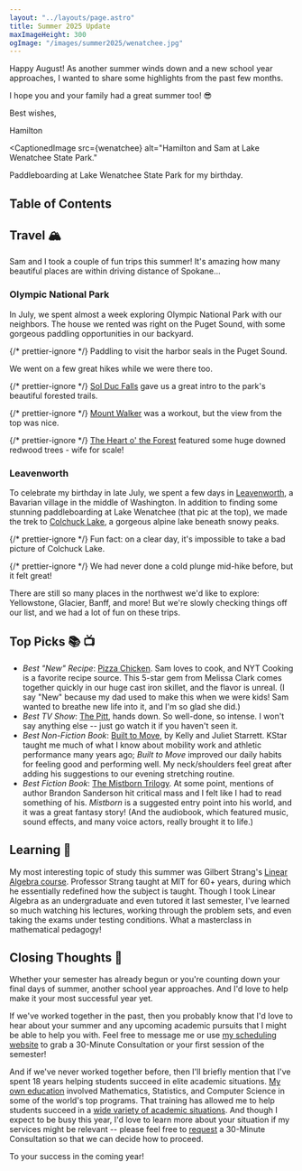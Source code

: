 ```yaml
---
layout: "../layouts/page.astro"
title: Summer 2025 Update
maxImageHeight: 300
ogImage: "/images/summer2025/wenatchee.jpg"
---
```


<div class="mr-9">
Happy August! As another summer winds down and a new school year approaches, I wanted to share some highlights from the past few months.

I hope you and your family had a great summer too! 😎

<div class="text-right">
<p class="-mb-6">Best wishes,</p>
<p>Hamilton</p>
</div>
</div>


<CaptionedImage
  src={wenatchee}
  alt="Hamilton and Sam at Lake Wenatchee State Park."
>
  <span slot="caption">
    Paddleboarding at Lake Wenatchee State Park for my birthday.
  </span>
</CaptionedImage>

## Table of Contents

## Travel 🏔️

Sam and I took a couple of fun trips this summer! It's amazing how many beautiful places are within driving distance of Spokane...

### Olympic National Park

In July, we spent almost a week exploring Olympic National Park with our neighbors. The house we rented was right on the Puget Sound, with some gorgeous paddling opportunities in our backyard.


{/* prettier-ignore */}
<CaptionedImage src={puget_paddling} alt="Sam, Ande, and Spencer enjoying the Puget Sound."><span slot="caption">Paddling to visit the harbor seals in the Puget Sound.</span></CaptionedImage>

We went on a few great hikes while we were there too.


{/* prettier-ignore */}
<CaptionedImage src={sol_duc} alt="Hamilton and Sam at Sol Duc Falls in Olympic National Park."><span slot="caption"><a href="https://www.alltrails.com/trail/us/washington/sol-duc-falls-nature-trail">Sol Duc Falls</a> gave us a great intro to the park's beautiful forested trails.</span></CaptionedImage>

{/* prettier-ignore */}
<CaptionedImage src={walker} alt="Panoramic view from the top of Mount Walker."><span slot="caption"><a href="https://www.alltrails.com/trail/us/washington/mount-walker">Mount Walker</a> was a workout, but the view from the top was nice.</span></CaptionedImage>

{/* prettier-ignore */}
<CaptionedImage src={heart} alt="Sam next to a huge downed redwood tree."><span slot="caption"><a href="https://www.alltrails.com/trail/us/washington/heart-o-the-forest-trail">The Heart o' the Forest</a> featured some huge downed redwood trees - wife for scale!</span></CaptionedImage>

### Leavenworth

To celebrate my birthday in late July, we spent a few days in [Leavenworth](https://leavenworth.org/), a Bavarian village in the middle of Washington. In addition to finding some stunning paddleboarding at Lake Wenatchee (that pic at the top), we made the trek to [Colchuck Lake](https://www.alltrails.com/trail/us/washington/colchuck-lake-via-stuart-lake-trail), a gorgeous alpine lake beneath snowy peaks.


{/* prettier-ignore */}
<CaptionedImage src={colchuck1} alt="Colchuck Lake, with peaks in the background."><span slot="caption">Fun fact: on a clear day, it's impossible to take a bad picture of Colchuck Lake.</span></CaptionedImage>

{/* prettier-ignore */}
<CaptionedImage src={colchuck2} alt="Hamilton and Sam swimming in Colchuck Lake."><span slot="caption">We had never done a cold plunge mid-hike before, but it felt great!</span></CaptionedImage>

There are still so many places in the northwest we'd like to explore: Yellowstone, Glacier, Banff, and more! But we're slowly checking things off our list, and we had a lot of fun on these trips.

## Top Picks 📚 📺

- _Best "New" Recipe_: [Pizza Chicken](https://cooking.nytimes.com/recipes/1017910-skillet-chicken-with-tomatoes-pancetta-and-mozzarella). Sam loves to cook, and NYT Cooking is a favorite recipe source. This 5-star gem from Melissa Clark comes together quickly in our huge cast iron skillet, and the flavor is unreal. (I say "New" because my dad used to make this when we were kids! Sam wanted to breathe new life into it, and I'm so glad she did.)
- _Best TV Show_: [The Pitt](https://en.wikipedia.org/wiki/The_Pitt), hands down. So well-done, so intense. I won't say anything else -- just go watch it if you haven't seen it.
- _Best Non-Fiction Book_: [Built to Move](https://a.co/d/8IPSGiq), by Kelly and Juliet Starrett. KStar taught me much of what I know about mobility work and athletic performance many years ago; _Built to Move_ improved our daily habits for feeling good and performing well. My neck/shoulders feel great after adding his suggestions to our evening stretching routine.
- _Best Fiction Book_: [The Mistborn Trilogy](https://a.co/d/4s8HVgP). At some point, mentions of author Brandon Sanderson hit critical mass and I felt like I had to read something of his. _Mistborn_ is a suggested entry point into his world, and it was a great fantasy story! (And the audiobook, which featured music, sound effects, and many voice actors, really brought it to life.)

## Learning 🧠

My most interesting topic of study this summer was Gilbert Strang's [Linear Algebra course](https://ocw.mit.edu/courses/18-06-linear-algebra-spring-2010/). Professor Strang taught at MIT for 60+ years, during which he essentially redefined how the subject is taught. Though I took Linear Algebra as an undergraduate and even tutored it last semester, I've learned so much watching his lectures, working through the problem sets, and even taking the exams under testing conditions. What a masterclass in mathematical pedagogy!

## Closing Thoughts 🏫

Whether your semester has already begun or you're counting down your final days of summer, another school year approaches. And I'd love to help make it your most successful year yet.

If we've worked together in the past, then you probably know that I'd love to hear about your summer and any upcoming academic pursuits that I might be able to help you with. Feel free to message me or use [my scheduling website](https://appt.link/hamilton) to grab a 30-Minute Consultation or your first session of the semester!

And if we've never worked together before, then I'll briefly mention that I've spent 18 years helping students succeed in elite academic situations. [My own education](/education) involved Mathematics, Statistics, and Computer Science in some of the world's top programs. That training has allowed me to help students succeed in a [wide variety of academic situations](/tutor). And though I expect to be busy this year, I'd love to learn more about your situation if my services might be relevant -- please feel free to [request](https://appt.link/hamilton/30min/) a 30-Minute Consultation so that we can decide how to proceed.

<p class="text-xl text-center">To your success in the coming year!</p>
